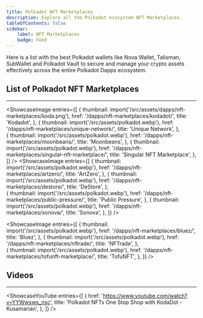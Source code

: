 ```yaml
---
title: Polkadot NFT Marketplaces
description: Explore all the Polkadot ecosystem NFT Marketplaces.
tableOfContents: false
sidebar: 
    label: NFT Marketplaces
    badge: Feed
---
```




Here is a list with the best Polkadot wallets like Nova Wallet, Talisman, SubWallet and Polkadot Vault to secure and manage your crypto assets effectively across the entire Polkadot Dapps ecosystem.

## List of Polkadot NFT Marketplaces
----------------
<ShowcaseImage
  entries={[
        {
      thumbnail: import('/src/assets/dapps/nft-marketplaces/koda.png'),
      href: '/dapps/nft-marketplaces/kodadot/',
      title: 'Kodadot',
    },
                     {
      thumbnail: import('/src/assets/polkadot.webp'),
      href: '/dapps/nft-marketplaces/unique-network/',
      title: 'Unique Network',
      },  
    {
      thumbnail: import('/src/assets/polkadot.webp'),
      href: '/dapps/nft-marketplaces/moonbeans/',
      title: 'Moonbeans',
      },
              {
      thumbnail: import('/src/assets/polkadot.webp'),
      href: '/dapps/nft-marketplaces/singular-nft-marketplace/',
      title: 'Singular NFT Marketplace',
    },
  ]}
/>
<ShowcaseImage
  entries={[
        {
      thumbnail: import('/src/assets/polkadot.webp'),
      href: '/dapps/nft-marketplaces/artzero/',
      title: 'ArtZero',
    },
                     {
      thumbnail: import('/src/assets/polkadot.webp'),
      href: '/dapps/nft-marketplaces/destore/',
      title: 'DeStore',
      },  
    {
      thumbnail: import('/src/assets/polkadot.webp'),
      href: '/dapps/nft-marketplaces/public-pressure/',
      title: 'Public Pressure',
      },
              {
      thumbnail: import('/src/assets/polkadot.webp'),
      href: '/dapps/nft-marketplaces/sonova/',
      title: 'Sonova',
    },
  ]}
/>

<ShowcaseImage
  entries={[
        {
      thumbnail: import('/src/assets/polkadot.webp'),
      href: '/dapps/nft-marketplaces/bluez/',
      title: 'Bluez',
    },
                     {
      thumbnail: import('/src/assets/polkadot.webp'),
      href: '/dapps/nft-marketplaces/nftrade/',
      title: 'NFTrade',
      },  
    {
      thumbnail: import('/src/assets/polkadot.webp'),
      href: '/dapps/nft-marketplaces/tofunft-marketplace/',
      title: 'TofuNFT',
      },
  ]}
/>

## Videos
----------------
<ShowcaseYouTube
  entries={[
    {
      href: 'https://www.youtube.com/watch?v=YYWwsws_nsc',
      title: 'Polkadot NFTs One Stop Shop with KodaDot - Kusamarian',
    },
  ]}
/>